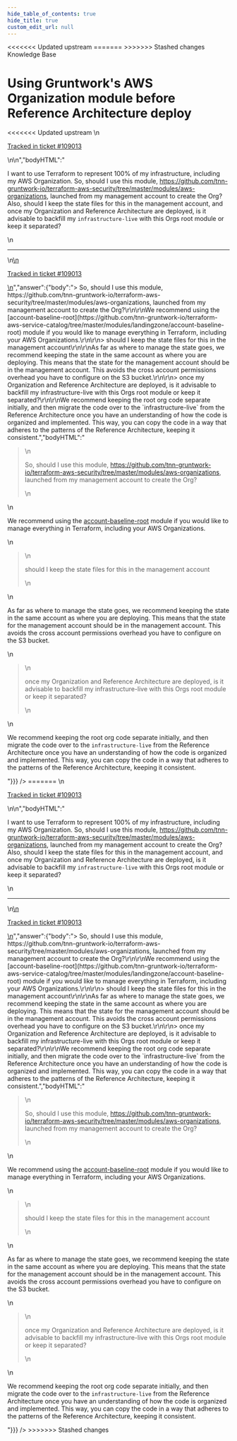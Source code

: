 ```yaml
---
hide_table_of_contents: true
hide_title: true
custom_edit_url: null
---
```



<head>
<<<<<<< Updated upstream
  <link rel="canonical" href="https://github.com/tnn-gruntwork-io/knowledge-base/discussions/511" />
=======
  <link rel="canonical" href="https://github.com/tnn-gruntwork-io/knowledge-base/discussions/511" />
>>>>>>> Stashed changes
</head>

<CenterLayout>
<span className="searchCategory">Knowledge Base</span>
<h1>Using Gruntwork&apos;s AWS Organization module before Reference Architecture deploy</h1>
<<<<<<< Updated upstream
<GitHub discussion={{"id":"D_kwDOF8slf84AQIls","number":511,"author":{"login":"iangrunt"},"title":"Using Gruntwork's AWS Organization module before Reference Architecture deploy","body":"\nI want to use Terraform to represent 100% of my infrastructure, including my AWS Organization. So, should I use this module, https://github.com/tnn-gruntwork-io/terraform-aws-security/tree/master/modules/aws-organizations, launched from my management account to create the Org? Also, should I keep the state files for this in the management account, and once my Organization and Reference Architecture are deployed, is it advisable to backfill my `infrastructure-live` with this Orgs root module or keep it separated? \n\n---\n\n<ins datetime=\"2022-07-19T19:00:38Z\">\n  <p><a href=\"https://support.gruntwork.io/hc/requests/109013\">Tracked in ticket #109013</a></p>\n</ins>\n","bodyHTML":"<p dir=\"auto\">I want to use Terraform to represent 100% of my infrastructure, including my AWS Organization. So, should I use this module, <a href=\"https://github.com/tnn-gruntwork-io/terraform-aws-security/tree/master/modules/aws-organizations\">https://github.com/tnn-gruntwork-io/terraform-aws-security/tree/master/modules/aws-organizations</a>, launched from my management account to create the Org? Also, should I keep the state files for this in the management account, and once my Organization and Reference Architecture are deployed, is it advisable to backfill my <code class=\"notranslate\">infrastructure-live</code> with this Orgs root module or keep it separated?</p>\n<hr>\n<ins datetime=\"2022-07-19T19:00:38Z\">\n  <p dir=\"auto\"><a href=\"https://support.gruntwork.io/hc/requests/109013\" rel=\"nofollow\">Tracked in ticket #109013</a></p>\n</ins>","answer":{"body":"> So, should I use this module, https://github.com/tnn-gruntwork-io/terraform-aws-security/tree/master/modules/aws-organizations, launched from my management account to create the Org?\r\n\r\nWe recommend using the [account-baseline-root](https://github.com/tnn-gruntwork-io/terraform-aws-service-catalog/tree/master/modules/landingzone/account-baseline-root) module if you would like to manage everything in Terraform, including your AWS Organizations.\r\n\r\n> should I keep the state files for this in the management account\r\n\r\nAs far as where to manage the state goes, we recommend keeping the state in the same account as where you are deploying. This means that the state for the management account should be in the management account. This avoids the cross account permissions overhead you have to configure on the S3 bucket.\r\n\r\n> once my Organization and Reference Architecture are deployed, is it advisable to backfill my infrastructure-live with this Orgs root module or keep it separated?\r\n\r\nWe recommend keeping the root org code separate initially, and then migrate the code over to the `infrastructure-live` from the Reference Architecture once you have an understanding of how the code is organized and implemented. This way, you can copy the code in a way that adheres to the patterns of the Reference Architecture, keeping it consistent.","bodyHTML":"<blockquote>\n<p dir=\"auto\">So, should I use this module, <a href=\"https://github.com/tnn-gruntwork-io/terraform-aws-security/tree/master/modules/aws-organizations\">https://github.com/tnn-gruntwork-io/terraform-aws-security/tree/master/modules/aws-organizations</a>, launched from my management account to create the Org?</p>\n</blockquote>\n<p dir=\"auto\">We recommend using the <a href=\"https://github.com/tnn-gruntwork-io/terraform-aws-service-catalog/tree/master/modules/landingzone/account-baseline-root\">account-baseline-root</a> module if you would like to manage everything in Terraform, including your AWS Organizations.</p>\n<blockquote>\n<p dir=\"auto\">should I keep the state files for this in the management account</p>\n</blockquote>\n<p dir=\"auto\">As far as where to manage the state goes, we recommend keeping the state in the same account as where you are deploying. This means that the state for the management account should be in the management account. This avoids the cross account permissions overhead you have to configure on the S3 bucket.</p>\n<blockquote>\n<p dir=\"auto\">once my Organization and Reference Architecture are deployed, is it advisable to backfill my infrastructure-live with this Orgs root module or keep it separated?</p>\n</blockquote>\n<p dir=\"auto\">We recommend keeping the root org code separate initially, and then migrate the code over to the <code class=\"notranslate\">infrastructure-live</code> from the Reference Architecture once you have an understanding of how the code is organized and implemented. This way, you can copy the code in a way that adheres to the patterns of the Reference Architecture, keeping it consistent.</p>"}}} />
=======
<GitHub discussion={{"id":"D_kwDOF8slf84AQIls","number":511,"author":{"login":"iangrunt"},"title":"Using Gruntwork's AWS Organization module before Reference Architecture deploy","body":"\nI want to use Terraform to represent 100% of my infrastructure, including my AWS Organization. So, should I use this module, https://github.com/tnn-gruntwork-io/terraform-aws-security/tree/master/modules/aws-organizations, launched from my management account to create the Org? Also, should I keep the state files for this in the management account, and once my Organization and Reference Architecture are deployed, is it advisable to backfill my `infrastructure-live` with this Orgs root module or keep it separated? \n\n---\n\n<ins datetime=\"2022-07-19T19:00:38Z\">\n  <p><a href=\"https://support.gruntwork.io/hc/requests/109013\">Tracked in ticket #109013</a></p>\n</ins>\n","bodyHTML":"<p dir=\"auto\">I want to use Terraform to represent 100% of my infrastructure, including my AWS Organization. So, should I use this module, <a href=\"https://github.com/tnn-gruntwork-io/terraform-aws-security/tree/master/modules/aws-organizations\">https://github.com/tnn-gruntwork-io/terraform-aws-security/tree/master/modules/aws-organizations</a>, launched from my management account to create the Org? Also, should I keep the state files for this in the management account, and once my Organization and Reference Architecture are deployed, is it advisable to backfill my <code class=\"notranslate\">infrastructure-live</code> with this Orgs root module or keep it separated?</p>\n<hr>\n<ins datetime=\"2022-07-19T19:00:38Z\">\n  <p dir=\"auto\"><a href=\"https://support.gruntwork.io/hc/requests/109013\" rel=\"nofollow\">Tracked in ticket #109013</a></p>\n</ins>","answer":{"body":"> So, should I use this module, https://github.com/tnn-gruntwork-io/terraform-aws-security/tree/master/modules/aws-organizations, launched from my management account to create the Org?\r\n\r\nWe recommend using the [account-baseline-root](https://github.com/tnn-gruntwork-io/terraform-aws-service-catalog/tree/master/modules/landingzone/account-baseline-root) module if you would like to manage everything in Terraform, including your AWS Organizations.\r\n\r\n> should I keep the state files for this in the management account\r\n\r\nAs far as where to manage the state goes, we recommend keeping the state in the same account as where you are deploying. This means that the state for the management account should be in the management account. This avoids the cross account permissions overhead you have to configure on the S3 bucket.\r\n\r\n> once my Organization and Reference Architecture are deployed, is it advisable to backfill my infrastructure-live with this Orgs root module or keep it separated?\r\n\r\nWe recommend keeping the root org code separate initially, and then migrate the code over to the `infrastructure-live` from the Reference Architecture once you have an understanding of how the code is organized and implemented. This way, you can copy the code in a way that adheres to the patterns of the Reference Architecture, keeping it consistent.","bodyHTML":"<blockquote>\n<p dir=\"auto\">So, should I use this module, <a href=\"https://github.com/tnn-gruntwork-io/terraform-aws-security/tree/master/modules/aws-organizations\">https://github.com/tnn-gruntwork-io/terraform-aws-security/tree/master/modules/aws-organizations</a>, launched from my management account to create the Org?</p>\n</blockquote>\n<p dir=\"auto\">We recommend using the <a href=\"https://github.com/tnn-gruntwork-io/terraform-aws-service-catalog/tree/master/modules/landingzone/account-baseline-root\">account-baseline-root</a> module if you would like to manage everything in Terraform, including your AWS Organizations.</p>\n<blockquote>\n<p dir=\"auto\">should I keep the state files for this in the management account</p>\n</blockquote>\n<p dir=\"auto\">As far as where to manage the state goes, we recommend keeping the state in the same account as where you are deploying. This means that the state for the management account should be in the management account. This avoids the cross account permissions overhead you have to configure on the S3 bucket.</p>\n<blockquote>\n<p dir=\"auto\">once my Organization and Reference Architecture are deployed, is it advisable to backfill my infrastructure-live with this Orgs root module or keep it separated?</p>\n</blockquote>\n<p dir=\"auto\">We recommend keeping the root org code separate initially, and then migrate the code over to the <code class=\"notranslate\">infrastructure-live</code> from the Reference Architecture once you have an understanding of how the code is organized and implemented. This way, you can copy the code in a way that adheres to the patterns of the Reference Architecture, keeping it consistent.</p>"}}} />
>>>>>>> Stashed changes

</CenterLayout>
  

<!-- ##DOCS-SOURCER-START
{
  "sourcePlugin": "github-discussions",
  "hash": "361b2dbbfc11eb0ef56a4c87e2573f30"
}
##DOCS-SOURCER-END -->
